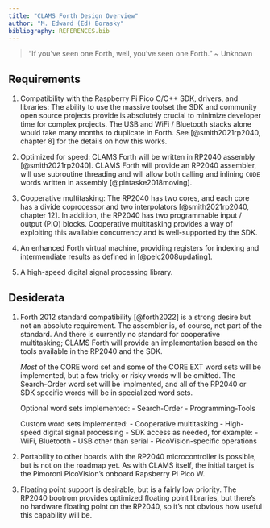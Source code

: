 ```yaml
---
title: "CLAMS Forth Design Overview"
author: "M. Edward (Ed) Borasky"
bibliography: REFERENCES.bib
---
```


>  "If you've seen one Forth, well, you've seen one Forth."
\~ Unknown

## Requirements

1. Compatibility with the Raspberry Pi Pico C/C++ SDK, drivers, and
libraries: The ability to use the massive toolset the SDK and community
open source projects provide is absolutely crucial to minimize developer
time for complex projects. The USB and WiFi / Bluetooth stacks alone would
take many months to duplicate in Forth. See [@smith2021rp2040, chapter 8]
for the details on how this works.

2. Optimized for speed: CLAMS Forth will be written in RP2040 assembly
[@smith2021rp2040]. CLAMS Forth will provide an RP2040 assembler, will use
subroutine threading and will allow both calling and inlining `CODE` words
written in assembly [@pintaske2018moving].

3. Cooperative multitasking: The RP2040 has two cores, and each core has a
divide coprocessor and two interpolators [@smith2021rp2040, chapter 12].
In addition, the RP2040 has two programmable input / output (PIO)
blocks. Cooperative multitasking provides a way of exploiting this
available concurrency and is well-supported by the SDK.

4. An enhanced Forth virtual machine, providing registers for indexing and
intermendiate results as defined in [@pelc2008updating].

5. A high-speed digital signal processing library.

## Desiderata

1. Forth 2012 standard compatibility [@forth2022] is a strong desire but
not an absolute requirement. The assembler is, of course, not part of
the standard. And there is currently no standard for cooperative
multitasking; CLAMS Forth will provide an implementation based on the tools
available in the RP2040 and the SDK.

    *Most* of the CORE word set and some of the CORE EXT word sets will be
implemented, but a few tricky or risky words will be omitted. The
Search-Order word set will be implmented, and all of the RP2040 or SDK
specific words will be in specialized word sets.

    Optional word sets implemented:
        - Search-Order
        - Programming-Tools

    Custom word sets implemented:
        - Cooperative multitasking
        - High-speed digital signal processing
        - SDK access as needed, for example:
            - WiFi, Bluetooth
            - USB other than serial
            - PicoVision-specific operations

2. Portability to other boards with the RP2040 microcontroller is possible,
but is not on the roadmap yet. As with CLAMS itself, the initial target is the
Pimoroni PicoVision's onboard Rapsberry Pi Pico W.

3. Floating point support is desirable, but is a fairly low priority. The
RP2040 bootrom provides optimized floating point libraries, but there's
no hardware floating point on the RP2040, so it's not obvious how useful
this capability will be.
